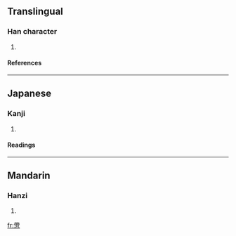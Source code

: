 ==Translingual==
===Han character===
{{Han char|rn=61|rad=心|as=11|sn=15|four=|canj=大心月中心 (KPBLP)}}
# {{defn|Han|sort=心11}}
====References====
{{Han ref|kx=0400.170|dkj=11147|dj=0740.100|hdz=42341.050|uh=6178|ud=24952}}
----
==Japanese==
===Kanji===
{{ja-kanji|grade=|rs=心11}}
# {{defn|Japanese}} 
====Readings====
{{ja-readings|on=[[てい]] (tei), [[だい]] (dai), [[せい]] (sei), [[たい]] (tai)|kun=[[たかい]] (takai), [[きわまる]] (kiwamaru), [[おとる]] (otoru)}}
----
==Mandarin==
===Hanzi===
{{cmn-hanzi|pin=[[dì]] (di4), [[zhé]] (zhe2)|wg=ti<sup>4</sup>, che<sup>2</sup>}}
# {{defn|Mandarin}}

[[fr:慸]]